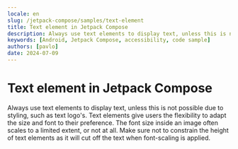 ```yaml
---
locale: en
slug: /jetpack-compose/samples/text-element
title: Text element in Jetpack Compose
description: Always use text elements to display text, unless this is not possible due to styling, such as text logo's.
keywords: [Android, Jetpack Compose, accessibility, code sample]
authors: [pavlo]
date: 2024-07-09
---
```


# Text element in Jetpack Compose

Always use text elements to display text, unless this is not possible due to styling, such as text logo's. Text elements give users the flexibility to adapt the size and font to their preference. The font size inside an image often scales to a limited extent, or not at all. Make sure not to constrain the height of text elements as it will cut off the text when font-scaling is applied.

<CodeSample id="text-element" platform="compose" locale="en"/>
